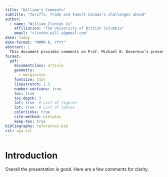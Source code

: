 ```yaml
---
title: "William's Comments"
subtitle: "Tariffs, Trade and Tumult Canada’s challenges ahead"
author: 
  - name: "William Clinton Co"
    affiliation: "The University of British Columbia"
    email: "clinton.will.c@gmail.com"
date: today
date-format: "MMMM D, YYYY"
abstract: |
  This document provides comments on Prof. Michael B. Devereux’s presentation, "Tariffs, Trade, and Tumult: Canada’s Challenges Ahead," delivered at the Pender Whistler Investment Conference on July 9, 2025.
format:
  pdf:
    documentclass: article
    geometry: 
      - margin=1in
    fontsize: 11pt
    linestretch: 1.5
    number-sections: true
    toc: true
    toc-depth: 3
    lof: true  # List of figures
    lot: true  # List of tables
    colorlinks: true
    cite-method: biblatex
    keep-tex: true
bibliography: references.bib
csl: apa.csl
---
```


# Introduction {#sec-introduction}

Overall the presentation is good. Here are a few comments for clarity.
